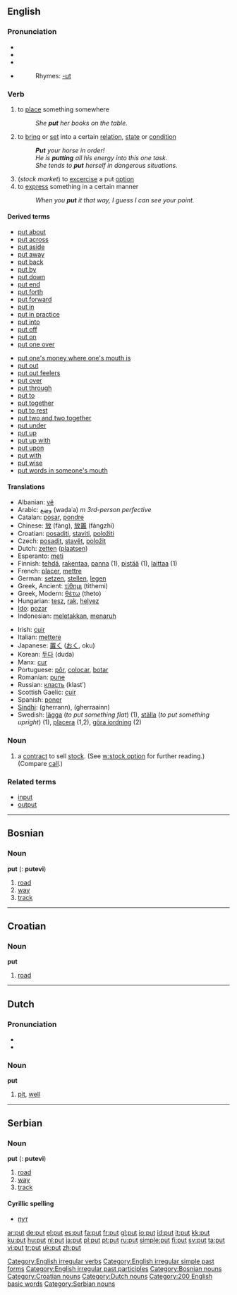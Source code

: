{{see|puţ}}
{{wikipedia}}
==English==

{{rank|nothing|God|three|164|put|once|new|years}}

===Pronunciation===
*{{AHD|/poo͝t/}}
*{{IPA|/pʊt/}}
*{{SAMPA|/pUt/}}
*{{audio|en-us-put.ogg|Audio (US)}}
*:Rhymes: [[Rhymes:English:-ʊt|-ʊt]]

===Verb===
{{en-verb|puts|putting|put}}
[[Category:English irregular verbs]][[Category:English irregular simple past forms]][[Category:English irregular past participles]]
# to [[place]] something somewhere
#:''She '''put''' her books on the table.''
# to [[bring]] or [[set]] into a certain [[relation]], [[state]] or [[condition]]
#:'''''Put''' your horse in order!''
#:''He is '''putting''' all his energy into this one task.''
#:''She tends to '''put''' herself in dangerous situations.''
# (''stock market'') to [[excercise]] a put [[option]]
# to [[express]] something in a certain manner
#:''When you '''put''' it that way, I guess I can see your point.''

====Derived terms====
{{top}}
*[[put about]]
*[[put across]]
*[[put aside]]
*[[put away]]
*[[put back]]
*[[put by]]
*[[put down]]
*[[put end]]
*[[put forth]]
*[[put forward]]
*[[put in]]
*[[put in practice]]
*[[put into]]
*[[put off]]
*[[put on]]
*[[put one over]]
{{mid}}
*[[put one's money where one's mouth is]]
*[[put out]]
*[[put out feelers]]
*[[put over]]
*[[put through]]
*[[put to]]
*[[put together]]
*[[put to rest]]
*[[put two and two together]]
*[[put under]]
*[[put up]]
*[[put up with]]
*[[put upon]]
*[[put with]]
*[[put wise]]
*[[put words in someone's mouth]]
{{bottom}}

====Translations====
{{top}}
*Albanian: [[vë]]
*Arabic: [[وضع]] (waḍaʿa) ''m 3rd-person perfective''
*Catalan: [[posar]], [[pondre]]
*Chinese: [[放]] (fàng), [[放置]] (fàngzhì)
*Croatian: [[posaditi]], [[staviti]], [[položiti]]
*Czech: [[posadit]], [[stavět]], [[položit]]
*Dutch: [[zetten]] ([[plaatsen]])
*Esperanto: [[meti]]
*Finnish: [[tehdä]], [[rakentaa]], [[panna#Finnish|panna]] (1), [[pistää]] (1), [[laittaa]] (1)
*French: [[placer]], [[mettre]]
*German: [[setzen]], [[stellen]], [[legen]]
*Greek, Ancient:  [[τίθημι]]  (tithemi)
*Greek, Modern:  [[θέτω]]  (theto)
*Hungarian: [[tesz]], [[rak]], [[helyez]]
*[[Ido]]: [[pozar]]
*Indonesian: [[letak|meletakkan]], [[taruh|menaruh]]
{{mid}}
*Irish: [[cuir]]
*Italian: [[mettere]]
*Japanese: [[置く]] ([[おく]], oku)
*Korean: [[두다]] (duda)
*Manx: [[cur#Manx|cur]]
*Portuguese: [[pôr]], [[colocar]], [[botar]]
*Romanian: [[pune]]
*Russian: [[класть]] (klast’)
*Scottish Gaelic: [[cuir]]
*Spanish: [[poner]]
*[[Sindhi]]: {{SDchar|[[گھيڙڻ]]}} (gherrann), {{SDchar|[[گھيڙائِڻ]]}} (gherraainn)
*Swedish: [[lägga]] (''to put something flat'') (1), [[ställa]] (''to put something upright'') (1), [[placera]] (1,2), [[göra iordning]] (2)
{{bottom}}

===Noun===
{{en-noun}}

# a [[contract]] to sell [[stock]]. (See [[w:stock option]] for further reading.) (Compare [[call]].)

===Related terms===
*[[input]]
*[[output]]

----

==Bosnian==

===Noun===
'''put''' {{m}} ({{p}}: '''putevi''')

# [[road]]
# [[way]]
# [[track]]

[[Category:Bosnian nouns]]

----

==Croatian==

===Noun===
'''put'''

# [[road]]

[[Category:Croatian nouns]]

----

==Dutch==

===Pronunciation===
*{{SAMPA|/'/}}
*{{IPA|/'pɵt/}}

===Noun===
'''put'''

# [[pit]], [[well]]

[[Category:Dutch nouns]]

----

==Serbian==

===Noun===
'''put''' {{m}} ({{p}}: '''putevi''')

# [[road]]
# [[way]]
# [[track]]

====Cyrillic spelling====
*[[пут#Serbian|пут]]

[[Category:200 English basic words]]
[[Category:Serbian nouns]]

[[ar:put]]
[[de:put]]
[[el:put]]
[[es:put]]
[[fa:put]]
[[fr:put]]
[[gl:put]]
[[io:put]]
[[id:put]]
[[it:put]]
[[kk:put]]
[[ku:put]]
[[hu:put]]
[[nl:put]]
[[ja:put]]
[[pl:put]]
[[pt:put]]
[[ru:put]]
[[simple:put]]
[[fi:put]]
[[sv:put]]
[[ta:put]]
[[vi:put]]
[[tr:put]]
[[uk:put]]
[[zh:put]]